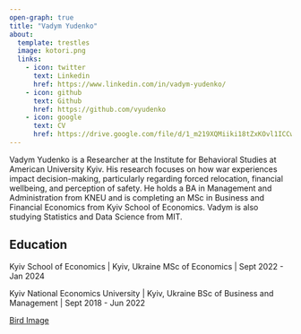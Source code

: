```yaml
---
open-graph: true
title: "Vadym Yudenko"
about:
  template: trestles
  image: kotori.png
  links:
    - icon: twitter
      text: Linkedin
      href: https://www.linkedin.com/in/vadym-yudenko/
    - icon: github
      text: Github
      href: https://github.com/vyudenko
    - icon: google
      text: CV
      href: https://drive.google.com/file/d/1_m219XQMiiki18tZxKOvl1ICCw9h1jRe/view?usp=sharing
---
```


Vadym Yudenko is a Researcher at the Institute for Behavioral Studies at American University Kyiv. His research focuses on how war experiences impact decision-making, particularly regarding forced relocation, financial wellbeing, and perception of safety. He holds a BA in Management and Administration from KNEU and is completing an MSc in Business and Financial Economics from Kyiv School of Economics. Vadym is also studying Statistics and Data Science from MIT.

## Education

Kyiv School of Economics \| Kyiv, Ukraine MSc of Economics \| Sept 2022 - Jan 2024

Kyiv National Economics University \| Kyiv, Ukraine BSc of Business and Management \| Sept 2018 - Jun 2022

[Bird Image](https://lovepik.com/images/png-flying.html)
